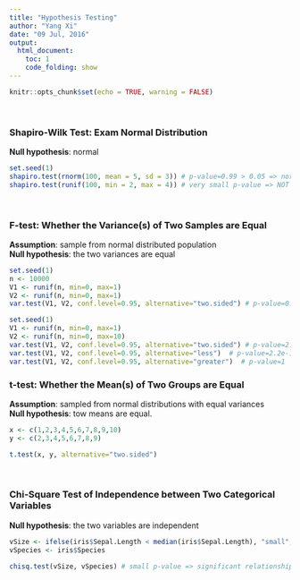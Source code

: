 ```yaml
---
title: "Hypothesis Testing"
author: "Yang Xi"
date: "09 Jul, 2016"
output:
  html_document:
    toc: 1
    code_folding: show
---
```


```r
knitr::opts_chunk$set(echo = TRUE, warning = FALSE)
```

<br>

### Shapiro-Wilk Test: Exam Normal Distribution
**Null hypothesis**: normal
```r
set.seed(1)
shapiro.test(rnorm(100, mean = 5, sd = 3)) # p-value=0.99 > 0.05 => normally distributed
shapiro.test(runif(100, min = 2, max = 4)) # very small p-value => NOT normally distributed
```

<br>

### F-test: Whether the Variance(s) of Two Samples are Equal
**Assumption**: sample from normal distributed population <br>
**Null hypothesis**: the two variances are equal
```r
set.seed(1)
n <- 10000
V1 <- runif(n, min=0, max=1)
V2 <- runif(n, min=0, max=1)
var.test(V1, V2, conf.level=0.95, alternative="two.sided") # p-value=0.4184>0.05 => no significant difference

set.seed(1)
V1 <- runif(n, min=0, max=1)
V2 <- runif(n, min=0, max=10)
var.test(V1, V2, conf.level=0.95, alternative="two.sided") # p-value=2.2e-16 => significant difference
var.test(V1, V2, conf.level=0.95, alternative="less")  # p-value=2.2e-16 => V1 significant less then V2
var.test(V1, V2, conf.level=0.95, alternative="greater")  # p-value=1

```

### t-test: Whether the Mean(s) of Two Groups are Equal
**Assumption**: sampled from normal distributions with equal variances<br>
**Null hypothesis**: tow means are equal.
```r
x <- c(1,2,3,4,5,6,7,8,9,10)
y <- c(2,3,4,5,6,7,8,9)

t.test(x, y, alternative="two.sided")
```

<br>

### Chi-Square Test of Independence between Two Categorical Variables
**Null hypothesis**: the two variables are independent
```r
vSize <- ifelse(iris$Sepal.Length < median(iris$Sepal.Length), "small", "big")
vSpecies <- iris$Species

chisq.test(vSize, vSpecies) # small p-value => significant relationship (not independent)
```

<br>
